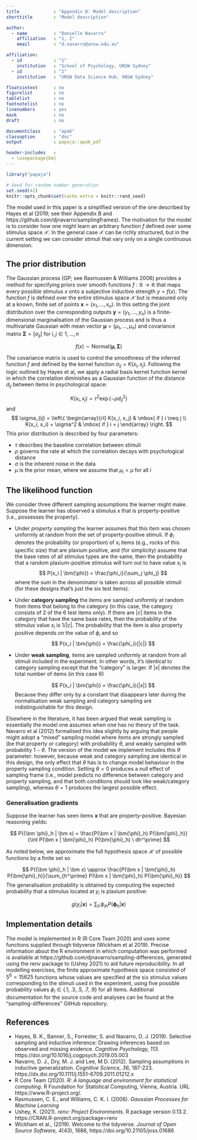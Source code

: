 ```yaml
---
title             : "Appendix B: Model description"
shorttitle        : "Model description"

author: 
  - name          : "Danielle Navarro"
    affiliation   : "1, 2"
    email         : "d.navarro@unsw.edu.au"

affiliation:
  - id            : "1"
    institution   : "School of Psychology, UNSW Sydney"
  - id            : "2"
    institution   : "UNSW Data Science Hub, UNSW Sydney"

floatsintext      : no
figurelist        : no
tablelist         : no
footnotelist      : no
linenumbers       : yes
mask              : no
draft             : no

documentclass     : "apa6"
classoption       : "doc"
output            : papaja::apa6_pdf

header-includes   :
  - \usepackage{bm}
---
```



```r
library("papaja")
```

```r
# Seed for random number generation
set.seed(42)
knitr::opts_chunk$set(cache.extra = knitr::rand_seed)
```

\noindent
The model used in this paper is a simplified version of the one described by Hayes et al (2019; see their Appendix B and https://github.com/djnavarro/samplingframes). The motivation for the model is to consider how one might learn an arbitrary function $f$ defined over some stimulus space $\mathcal{X}$. In the general case $\mathcal{X}$ can be richly structured, but in the current setting we can consider stimuli that vary
only on a single continuous dimension. 

## The prior distribution

\noindent
The Gaussian process (GP; see Rasmussen & Williams 2006) provides a method
for specifying priors over smooth functions $f : \mathbb{R} \rightarrow \mathbb{R}$ that maps every possible stimulus $x$ onto a subjective inductive strength $y = f(x)$. The function $f$ is defined over the entire stimulus space $\mathcal{X}$ but is measured only at a known, finite set of points $\bm{x} = (x_1, \ldots, x_n)$. In this setting the joint distribution over the corresponding outputs $\bm{y} = (y_1, \ldots, y_n)$ is a finite-dimensional marginalisation of the Gaussian process and is thus a multivariate Gaussian with mean vector $\bm{\mu} = (\mu_1, \ldots, \mu_n)$ and covariance matrix $\bm{\Sigma} = [\sigma_{ij}]$ for $i, j \in 1, \ldots, n$

$$
f(x) \sim \mbox{Normal}(\bm\mu, \bm\Sigma)
$$

\noindent
The covariance matrix is used to control the smoothness of the inferred function $f$ and defined by the kernel function $\sigma_{ij} = K(x_i, x_j)$. Following the logic outlined by Hayes et al, we apply a radial basis kernel function kernel in which the correlation diminishes as a Gaussian function of the distance $d_{ij}$ between items in psychological space: 

$$
K(x_i, x_j) = \tau^2 \exp\left(-\rho {d_{ij}}^2\right)
$$
and 
$$
\sigma_{ij} = \left\{ \begin{array}{rl} K(x_i, x_j) & \mbox{ if } i \neq j \\ K(x_i, x_i) + \sigma^2 & \mbox{ if } i = j \end{array}  \right.
$$
\noindent
This prior distribution is described by four parameters:

- $\tau$ describes the baseline correlation between stimuli
- $\rho$ governs the rate at which the correlation decays with psychological distance
- $\sigma$ is the inherent noise in the data 
- $\mu$ is the prior mean, where we assume that $\mu_i = \mu$ for all $i$

## The likelihood function

\noindent
We consider three different sampling assumptions the learner might make. Suppose the learner has observed a stimulus $x$ that is property-positive (i.e., possesses the property). 

- Under *property sampling* the learner assumes that this item was chosen uniformly at random from the set of property-positive stimuli. If $\phi_i$ denotes the probability (or proportion) of $x_i$ items (e.g., rocks of this specific size) that are plaxium positive, and (for simplicity) assume that the base rates of all stimulus types are the same, then the probability that a random plaxium-positive stimulus will turn out to have value $x_i$ is 
  $$
  P(x_i | \bm{\phi}) = \frac{\phi_i}{\sum_j \phi_j}
  $$
  where the sum in the denominator is taken across all possible stimuli (for these designs that's just the six test items). 

- Under **category sampling** the items are sampled uniformly at random from items that belong to the category (in this case, the category consists of 2 of the 6 test items only). If there are $|c|$ items in the category that have the same base rates, then the probability of the stimulus value $x_i$ is $1/|c|$. The probability that the item is also property positive depends on the value of $\phi_i$ and so
  $$
  P(x_i | \bm{\phi}) = \frac{\phi_i}{|c|}
  $$
- Under **weak sampling**, items are sampled uniformly at random from all stimuli included in the experiment. In other words, it's identical to category sampling except that the "category" is larger. If $|x|$ denotes the total number of items (in this case 6)

  $$
  P(x_i | \bm{\phi}) = \frac{\phi_i}{|x|}
  $$
  Because they differ only by a constant that disappears later during the normalisation weak sampling and category sampling are indistinguishable for this design.

\noindent
Elsewhere in the literature, it has been argued that weak sampling is essentially the model one assumes when one has no theory of the task. Navarro et al (2012) formalised this idea slightly by arguing that people might adopt a "mixed" sampling model where items are strongly sampled (be that property or category) with probability $\theta$, and weakly sampled with probability $1-\theta$. The version of the model we implement includes this $\theta$ parameter: however, because weak and category sampling are identical in this design, the only effect that $\theta$ has is to change model behaviour in the property sampling condition. Setting $\theta = 0$ produces a null effect of sampling frame (i.e., model predicts no difference between category and property sampling, and that both conditions should look like weak/category sampling), whereas $\theta = 1$ produces the largest possible effect. 

### Generalisation gradients

\noindent
Suppose the learner has seen items $\bm x$ that are property-positive. Bayesian reasoning yields:

$$ 
P({\bm \phi}_h | \bm x) = \frac{P(\bm x | \bm{\phi}_h) P(\bm{\phi}_h)}{\int P(\bm x | \bm{\phi}_h) P(\bm{\phi}_h) \ dh^\prime}
$$

\noindent
As noted below, we approximate the full hypothesis space $\mathcal{H}$ of possible functions by a finite set so 

$$ 
P({\bm \phi}_h | \bm x) \approx \frac{P(\bm x | \bm{\phi}_h) P(\bm{\phi}_h)}{\sum_{h^\prime} P(\bm x | \bm{\phi}_h) P(\bm{\phi}_h)}
$$
The generalisation probability is obtained by computing the expected probability that a stimulus located at $y_i$ is plaxium positive:

$$
g(y_i | \bm{x}) = \sum_{h^\prime} \phi_{ih} P({\bm \phi}_h | \bm x)
$$


## Implementation details

The model is implemented in R (R Core Team 2020) and uses some functions supplied through tidyverse (Wickham et al 2019). Precise information about the R environment in which computation was performed is available at https://github.com/djnavarro/sampling-differences, generated using the renv package to (Ushey 2021) to aid future reproducibility. In all modelling exercises, the finite approximate hypothesis space consisted of $5^6 = 15625$ functions whose values are specified at the six stimulus values corresponding to the stimuli used in the experiment, using five possible probability values $\phi_i \in \{.1, .3, .5, .7, .9\}$ for all items. Additional documentation for the source code and analyses can be found at the "sampling-differences" GitHub repository.

## References

- Hayes, B. K., Banner, S., Forrester, S. and Navarro, D. J. (2019). Selective sampling and inductive inference: Drawing inferences based on observed and missing evidence. *Cognitive Psychology, 113*. https://doi.org/10.1016/j.cogpsych.2019.05.003
- Navarro, D. J., Dry, M. J. and Lee, M D. (2012). Sampling assumptions in inductive generalization. *Cognitive Science, 36*, 187-223. https://dx.doi.org/10.1111/j.1551-6709.2011.01212.x
- R Core Team (2020). *R: A language and environment for statistical computing*. R Foundation for Statistical Computing, Vienna, Austria. URL
  https://www.R-project.org/.
- Rasmussen, C. E., and Williams, C. K. I. (2006). *Gaussian Processes for Machine Learning*
- Ushey, K. (2021). *renv: Project Environments*. R package version 0.13.2.
  https://CRAN.R-project.org/package=renv
- Wickham et al., (2019). Welcome to the tidyverse. *Journal of Open Source Software, 4*(43), 1686, https://doi.org/10.21105/joss.01686


